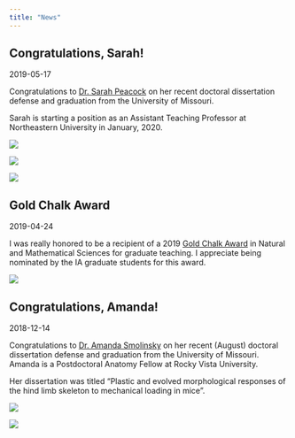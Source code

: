 ```yaml
---
title: "News"
---
```


## Congratulations, Sarah!

2019-05-17

Congratulations to [Dr. Sarah Peacock](people.html#sarah-peacock) on her recent doctoral dissertation defense and graduation from the University of Missouri.

Sarah is starting a position as an Assistant Teaching Professor at Northeastern University in January, 2020.

::: {layout-ncol=3}

![](images/news/2019-05-17_peacock-defense.jpg)

![](images/news/2019-05-17_peacock-grad2.jpg)

![](images/news/2019-05-17_peacock-grad1.jpg)

:::


## Gold Chalk Award

2019-04-24

::: {layout-ncol=2}

I was really honored to be a recipient of a 2019 [Gold Chalk Award](https://gpc.missouri.edu/services/gold-chalk/) in Natural and Mathematical Sciences for graduate teaching. I appreciate being nominated by the IA graduate students for this award.

![](images/news/2019-04-24_middleton-gold-chalk.jpg)

:::

## Congratulations, Amanda!

2018-12-14

Congratulations to [Dr. Amanda Smolinsky](people.html#amanda-smolinsky) on her recent (August) doctoral dissertation defense and graduation from the University of Missouri. Amanda is a Postdoctoral Anatomy Fellow at Rocky Vista University.

Her dissertation was titled "Plastic and evolved morphological responses of the hind limb skeleton to mechanical loading in mice".

::: {layout-ncol=2}

![](images/news/2018-12-14_smolinsky-defense.jpg)

![](images/news/2018-12-14_smolinsky-grad.jpg)

:::

